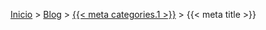 <!-- _includes/navigation_breadcrumbs.qmd -->

<div class="breadcrumb">
  [Inicio](../../../01.qmd) >
  [Blog](../../index.qmd) >
  [{{< meta categories.1 >}}](../{{< meta tags.1 >}}.qmd) >
  <span>{{< meta title >}}</span>
</div>
